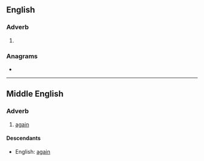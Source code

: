 ==English==

===Adverb===
{{en-adv|-}}

# {{obsolete spelling of|again|lang=en}}

===Anagrams===
* {{anagrams|en|a=aagny|yagna}}

----

==Middle English==
<!--this Middle English entry was created using Template:new enm entry-->

===Adverb===
{{head|enm|adverb}}

# [[again]]

====Descendants====
* English: [[again]]